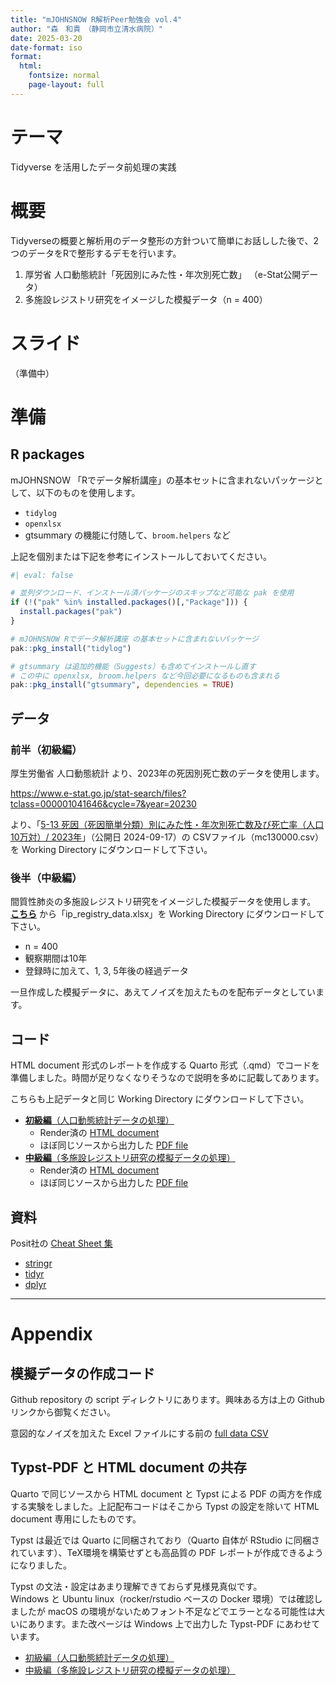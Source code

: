 ```yaml
---
title: "mJOHNSNOW R解析Peer勉強会 vol.4"
author: "森　和貴　（静岡市立清水病院）"
date: 2025-03-20
date-format: iso
format:
  html: 
    fontsize: normal
    page-layout: full
---
```


# テーマ

Tidyverse を活用したデータ前処理の実践

# 概要

Tidyverseの概要と解析用のデータ整形の方針ついて簡単にお話しした後で、2つのデータをRで整形するデモを行います。

1. 厚労省 人口動態統計「死因別にみた性・年次別死亡数」 （e-Stat公開データ）
2. 多施設レジストリ研究をイメージした模擬データ（n = 400）

# スライド

（準備中）

# 準備

## R packages

mJOHNSNOW 「Rでデータ解析講座」の基本セットに含まれないパッケージとして、以下のものを使用します。

- `tidylog`
- `openxlsx`
- gtsummary の機能に付随して、`broom.helpers` など

上記を個別または下記を参考にインストールしておいてください。

```r
#| eval: false

# 並列ダウンロード、インストール済パッケージのスキップなど可能な pak を使用
if (!("pak" %in% installed.packages()[,"Package"])) {
  install.packages("pak")
}

# mJOHNSNOW Rでデータ解析講座 の基本セットに含まれないパッケージ
pak::pkg_install("tidylog")

# gtsummary は追加的機能（Suggests）も含めてインストールし直す
# この中に openxlsx, broom.helpers など今回必要になるものも含まれる
pak::pkg_install("gtsummary", dependencies = TRUE)
```

## データ

### 前半（初級編）

厚生労働省 人口動態統計 より、2023年の死因別死亡数のデータを使用します。

[https://www.e-stat.go.jp/stat-search/files?tclass=000001041646&cycle=7&year=20230](https://www.e-stat.go.jp/stat-search/files?tclass=000001041646&cycle=7&year=20230)

より、「[5-13 死因（死因簡単分類）別にみた性・年次別死亡数及び死亡率（人口10万対）/ 2023年](https://www.e-stat.go.jp/stat-search/file-download?statInfId=000040206118&fileKind=1)」（公開日 2024-09-17）の CSVファイル（mc130000.csv）を Working Directory にダウンロードして下さい。

### 後半（中級編）

間質性肺炎の多施設レジストリ研究をイメージした模擬データを使用します。\
[**こちら**](../ip_registry_data.xlsx) から「ip_registry_data.xlsx」を Working Directory にダウンロードして下さい。

- n = 400
- 観察期間は10年
- 登録時に加えて、1, 3, 5年後の経過データ

一旦作成した模擬データに、あえてノイズを加えたものを配布データとしています。

## コード

HTML document 形式のレポートを作成する Quarto 形式（.qmd）でコードを準備しました。時間が足りなくなりそうなので説明を多めに記載してあります。

こちらも上記データと同じ Working Directory にダウンロードして下さい。

- [**初級編**（人口動態統計データの処理）](../Data_cleaning_CauseOfDeath_html.qmd)
    - Render済の [HTML document](../docs/Data_cleaning_CauseOfDeath_html.html)
    - ほぼ同じソースから出力した [PDF file](../docs/Data_cleaning_CauseOfDeath_full.pdf)
- [**中級編**（多施設レジストリ研究の模擬データの処理）](../Data_cleaning_IPRegistry_html.qmd)
    - Render済の [HTML document](../docs/Data_cleaning_IPRegistry_html.html)
    - ほぼ同じソースから出力した [PDF file](../docs/Data_cleaning_IPRegistry_full.pdf)

## 資料

Posit社の [Cheat Sheet 集](https://posit.co/resources/cheatsheets/)

- [stringr](https://rstudio.github.io/cheatsheets/html/strings.html)
- [tidyr](https://rstudio.github.io/cheatsheets/html/tidyr.html)
- [dplyr](https://rstudio.github.io/cheatsheets/html/data-transformation.html)

-----

# Appendix

## 模擬データの作成コード

Github repository の script ディレクトリにあります。興味ある方は上の Github リンクから御覧ください。

意図的なノイズを加えた Excel ファイルにする前の [full data CSV](../ip_10yrs_data.csv)

## Typst-PDF と HTML document の共存

Quarto で同じソースから HTML document と Typst による PDF の両方を作成する実験をしました。上記配布コードはそこから Typst の設定を除いて HTML document 専用にしたものです。

Typst は最近では Quarto に同梱されており（Quarto 自体が RStudio に同梱されています）、TeX環境を構築せずとも高品質の PDF レポートが作成できるようになりました。

Typst の文法・設定はあまり理解できておらず見様見真似です。\
Windows と Ubuntu linux（rocker/rstudio ベースの Docker 環境）では確認しましたが macOS の環境がないためフォント不足などでエラーとなる可能性は大いにあります。また改ページは Windows 上で出力した Typst-PDF にあわせています。

- [初級編（人口動態統計データの処理）](../Data_cleaning_CauseOfDeath_full.qmd)
- [中級編（多施設レジストリ研究の模擬データの処理）](../Data_cleaning_IPRegistry_full.qmd)
